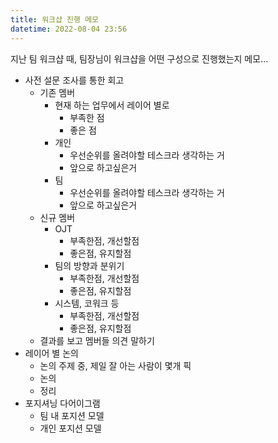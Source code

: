 ```yaml
---
title: 워크샵 진행 메모
datetime: 2022-08-04 23:56
---
```


지난 팀 워크샵 때, 팀장님이 워크샵을 어떤 구성으로 진행했는지 메모...

- 사전 설문 조사를 통한 회고
  - 기존 멤버
    - 현재 하는 업무에서 레이어 별로 
      - 부족한 점
      - 좋은 점
    - 개인
      - 우선순위를 올려야할 테스크라 생각하는 거
      - 앞으로 하고싶은거
    - 팀
      - 우선순위를 올려야할 테스크라 생각하는 거
      - 앞으로 하고싶은거
  - 신규 멤버
    - OJT
      - 부족한점, 개선할점
      - 좋은점, 유지할점
    - 팀의 방향과 분위기 
      - 부족한점, 개선할점
      - 좋은점, 유지할점
    - 시스템, 코워크 등 
      - 부족한점, 개선할점
      - 좋은점, 유지할점
  - 결과를 보고 멤버들 의견 말하기
- 레이어 별 논의
  - 논의 주제 중, 제일 잘 아는 사람이 몇개 픽
  - 논의
  - 정리
- 포지셔닝 다어이그램
  - 팀 내 포지션 모델
  - 개인 포지션 모델
